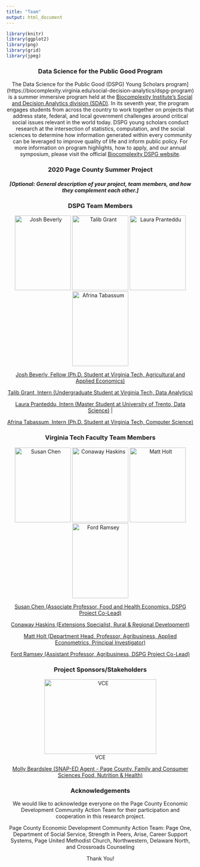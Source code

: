 ```yaml
---
title: "Team"
output: html_document
---
```


```r
library(knitr)
library(ggplot2)
library(png)
library(grid)
library(jpeg)

```
<center>
### Data Science for the Public Good Program
<center>

The Data Science for the Public Good (DSPG) Young Scholars program](https://biocomplexity.virginia.edu/social-decision-analytics/dspg-program) is a summer immersive program held at the [Biocomplexity Institute’s Social and Decision Analytics division (SDAD)](https://biocomplexity.virginia.edu/social-decision-analytics). In its seventh year, the program engages students from across the country to work together on projects that address state, federal, and local government challenges around critical social issues relevant in the world today. DSPG young scholars conduct research at the intersection of statistics, computation, and the social sciences to determine how information generated within every community can be leveraged to improve quality of life and inform public policy. For more information on program highlights, how to apply, and our annual symposium, please visit the official [Biocomplexity DSPG website]((https://biocomplexity.virginia.edu/social-decision-analytics/dspg-program)).

### 2020 Page County Summer Project {style=text-align:center}

##### [Optional: General description of your project, team members, and how they complement each other.] {style=text-align:center}

### DSPG Team Members {style=text-align:center}

<center>
![Josh Beverly](/images/Josh.Beverly.VT.jpg){width=150px height=200px} ![Talib Grant](/Talib.Grant.VT.jpg){width=150px height=200px} ![Laura Pranteddu](/images/Laura.Pranteddu.VT.JPG){width=150px height=200px} ![Afrina Tabassum](/images/Afrina.Tabassum.VT.jpg){width=150px height=200px}

[Josh Beverly, Fellow (Ph.D. Student at Virginia Tech, Agricultural and Applied Economics)](https://github.com/jpbeverly)

[Talib Grant, Intern (Undergraduate Student at Virginia Tech, Data Analytics) ](https://github.com/tkgrant)

[Laura Pranteddu, Intern (Master Student at University of Trento, Data Science)](https://github.com/lp9kh) | 

[Afrina Tabassum, Intern (Ph.D. Student at Virginia Tech, Computer Science)](https://github.com/sp3sd)

</center>




### Virginia Tech Faculty Team Members {style=text-align:center}

![Susan Chen](/images/Susan.Chen.VT.jpg){width=150px height=200px}
![Conaway Haskins](/images/Conaway.Haskins.VT.jpg){width=150px height=200px}
![Matt Holt](/images/Matt.Holt.VT.jpg){width=150px height=200px}
![Ford Ramsey](/images/Ford.Ramsey.VT.jpg){width=150px height=200px}


[Susan Chen (Associate Professor, Food and Health Economics, DSPG Project Co-Lead)](https://aaec.vt.edu/people/faculty/chen-susan.html)

[Conaway Haskins (Extensions Specialist, Rural & Regional Development)](https://ext.vt.edu/community-leadership/people/conaway-haskins.html)

[Matt Holt (Department Head, Professor, Agribusiness, Applied Econometrics, Principal Investigator)](https://aaec.vt.edu/people/faculty/holt-matthew.htmln)

[Ford Ramsey (Assistant Professor, Agribusiness, DSPG Project Co-Lead)](https://aaec.vt.edu/people/faculty/ramsey-ford.html)

### Project Sponsors/Stakeholders {style=text-align:center}
<center>
![VCE](/images/VCE.Logo.png){width=300px height=200px}
<center>

[Molly Beardslee (SNAP-ED Agent - Page County, Family and Consumer Sciences Food, Nutrition & Health)](https://page.ext.vt.edu/staff/Beardslee-Molly.html)

### Acknowledgements {style=text-align:center}

We would like to acknowledge everyone on the Page County Economic Development Community Action Team for their participation and cooperation in this research project.

Page County Economic Development Community Action Team:
Page One, Department of Social Service, Strength in Peers, Arise, Career Support Systems, Page United Methodist Church, Northwestern, Delaware North, and Crossroads Counseling 
  
  Thank You!
